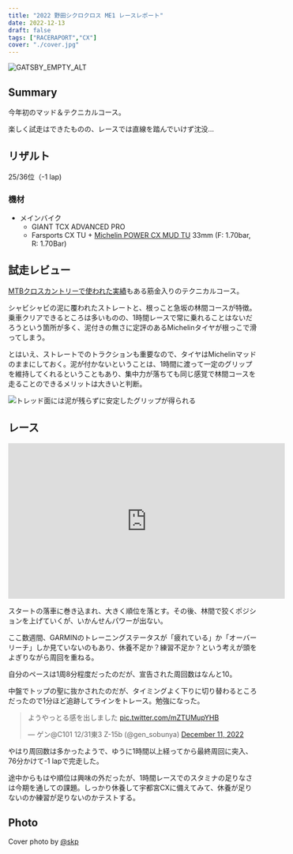 ```yaml
---
title: "2022 野田シクロクロス ME1 レースレポート"
date: 2022-12-13
draft: false
tags: ["RACERAPORT","CX"]
cover: "./cover.jpg"
---
```


![GATSBY_EMPTY_ALT](./cover.jpg)

## Summary

今年初のマッド＆テクニカルコース。

楽しく試走はできたものの、レースでは直線を踏んでいけず沈没…

## リザルト

25/36位（-1 lap)

### 機材

- メインバイク
  - GIANT TCX ADVANCED PRO
  - Farsports CX TU + [Michelin POWER CX MUD TU](https://px.a8.net/svt/ejp?a8mat=3N3PXV+GGEBOY+45DI+NSP1V&a8ejpredirect=https%3A%2F%2Fwww.probikekit.jp%2Fbicycle-tyres%2Fmichelin-power-mud-tubular-cyclocross-tyre%2F12239871.html) 33mm (F: 1.70bar, R: 1.70Bar)

<LinkBox url="https://www.probikekit.jp/bicycle-tyres/michelin-power-mud-tubular-cyclocross-tyre/12239871.html" linkurl="https://px.a8.net/svt/ejp?a8mat=3N3PXV+GGEBOY+45DI+NSP1V&a8ejpredirect=https%3A%2F%2Fwww.probikekit.jp%2Fbicycle-tyres%2Fmichelin-power-mud-tubular-cyclocross-tyre%2F12239871.html" />

## 試走レビュー

[MTBクロスカントリーで使われた実績](https://www.cyclowired.jp/lifenews/node/187039)もある筋金入りのテクニカルコース。

シャビシャビの泥に覆われたストレートと、根っこと急坂の林間コースが特徴。乗車クリアできるところは多いものの、1時間レースで常に乗れることはないだろうという箇所が多く、泥付きの無さに定評のあるMichelinタイヤが根っこで滑ってしまう。

とはいえ、ストレートでのトラクションも重要なので、タイヤはMichelinマッドのままにしておく。泥が付かないということは、1時間に渡って一定のグリップを維持してくれるということもあり、集中力が落ちても同じ感覚で林間コースを走ることのできるメリットは大きいと判断。

![トレッド面には泥が残らずに安定したグリップが得られる](./mud.jpg)

## レース

<iframe width="560" height="315" src="https://www.youtube.com/embed/knI2NnoYcS0" title="YouTube video player" frameborder="0" allow="accelerometer; autoplay; clipboard-write; encrypted-media; gyroscope; picture-in-picture" allowfullscreen></iframe>

スタートの落車に巻き込まれ、大きく順位を落とす。その後、林間で狡くポジションを上げていくが、いかんせんパワーが出ない。

ここ数週間、GARMINのトレーニングステータスが「疲れている」か「オーバーリーチ」しか見ていないのもあり、休養不足か？練習不足か？という考えが頭をよぎりながら周回を重ねる。

自分のペースは1周8分程度だったのだが、宣告された周回数はなんと10。

中盤でトップの聖に抜かされたのだが、タイミングよく下りに切り替わるところだったので1分ほど追跡してラインをトレース。勉強になった。

<blockquote class="twitter-tweet"><p lang="ja" dir="ltr">ようやっとる感を出しました <a href="https://t.co/mZTUMupYHB">pic.twitter.com/mZTUMupYHB</a></p>&mdash; ゲン@C101 12/31東3 Z-15b (@gen_sobunya) <a href="https://twitter.com/gen_sobunya/status/1601881233310769152?ref_src=twsrc%5Etfw">December 11, 2022</a></blockquote> <script async src="https://platform.twitter.com/widgets.js" charset="utf-8"></script>

やはり周回数は多かったようで、ゆうに1時間以上経ってから最終周回に突入、76分かけて-1 lapで完走した。

途中からもはや順位は興味の外だったが、1時間レースでのスタミナの足りなさは今期を通しての課題。しっかり休養して宇都宮CXに備えてみて、休養が足りないのか練習が足りないのかテストする。

## Photo

Cover photo by [@skp](https://twitter.com/sakimopuro)
